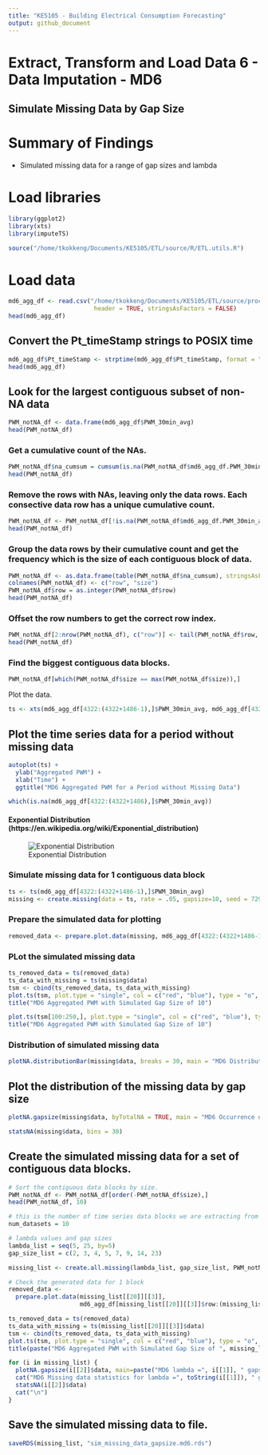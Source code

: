 ```yaml
---
title: "KE5105 - Building Electrical Consumption Forecasting"
output: github_document
---
```

# Extract, Transform and Load Data 6 - Data Imputation - MD6
## Simulate Missing Data by Gap Size

# Summary of Findings
* Simulated missing data for a range of gap sizes and lambda

# Load libraries
```r
library(ggplot2)
library(xts)
library(imputeTS)

source("/home/tkokkeng/Documents/KE5105/ETL/source/R/ETL.utils.R")
```

# Load data
```r
md6_agg_df <- read.csv("/home/tkokkeng/Documents/KE5105/ETL/source/processed_bldg_data/MD6.csv",
                        header = TRUE, stringsAsFactors = FALSE)
head(md6_agg_df)
```

## Convert the Pt_timeStamp strings to POSIX time
```r
md6_agg_df$Pt_timeStamp <- strptime(md6_agg_df$Pt_timeStamp, format = "%Y-%m-%d %H:%M:%S", tz="GMT")
head(md6_agg_df)
```

## Look for the largest contiguous subset of non-NA data
```r
PWM_notNA_df <- data.frame(md6_agg_df$PWM_30min_avg)
head(PWM_notNA_df)
```

### Get a cumulative count of the NAs.
```r
PWM_notNA_df$na_cumsum = cumsum(is.na(PWM_notNA_df$md6_agg_df.PWM_30min_avg))
head(PWM_notNA_df)
```

### Remove the rows with NAs, leaving only the data rows. Each consective data row has a unique cumulative count.
```r
PWM_notNA_df <- PWM_notNA_df[!is.na(PWM_notNA_df$md6_agg_df.PWM_30min_avg),]
head(PWM_notNA_df)
```

### Group the data rows by their cumulative count and get the frequency which is the size of each contiguous block of data. 
```r
PWM_notNA_df <- as.data.frame(table(PWM_notNA_df$na_cumsum), stringsAsFactors = FALSE)
colnames(PWM_notNA_df) <- c("row", "size")
PWM_notNA_df$row = as.integer(PWM_notNA_df$row)
head(PWM_notNA_df)
```

### Offset the row numbers to get the correct row index. 
```r
PWM_notNA_df[2:nrow(PWM_notNA_df), c("row")] <- tail(PWM_notNA_df$row, -1) + head(cumsum(PWM_notNA_df$size), -1) + 1
head(PWM_notNA_df)
```

### Find the biggest contiguous data blocks. 
```r
PWM_notNA_df[which(PWM_notNA_df$size == max(PWM_notNA_df$size)),]
```

Plot the data.
```r
ts <- xts(md6_agg_df[4322:(4322+1486-1),]$PWM_30min_avg, md6_agg_df[4322:(4322+1486-1),]$Pt_timeStamp)
```

## Plot the time series data for a period without missing data
```r
autoplot(ts) +
  ylab("Aggregated PWM") +
  xlab("Time") +
  ggtitle("MD6 Aggregated PWM for a Period without Missing Data")
```


```r
which(is.na(md6_agg_df[4322:(4322+1486),]$PWM_30min_avg))
```

#### Exponential Distribution (https://en.wikipedia.org/wiki/Exponential_distribution)
![Exponential Distribution](./images/360px-Exponential_pdf.svg.png)

### Simulate missing data for 1 contiguous data block
```r
ts <- ts(md6_agg_df[4322:(4322+1486-1),]$PWM_30min_avg)
missing <- create.missing(data = ts, rate = .05, gapsize=10, seed = 729)
```

### Prepare the simulated data for plotting
```r
removed_data <- prepare.plot.data(missing, md6_agg_df[4322:(4322+1486-1),]$PWM_30min_avg)
```

### PLot the simulated missing data
```r
ts_removed_data = ts(removed_data)
ts_data_with_missing = ts(missing$data)
tsm <- cbind(ts_removed_data, ts_data_with_missing)
plot.ts(tsm, plot.type = "single", col = c("red", "blue"), type = "o", pch = 19, cex = .4, ylab = "PWM")
title("MD6 Aggregated PWM with Simulated Gap Size of 10")
```


```r
plot.ts(tsm[100:250,], plot.type = "single", col = c("red", "blue"), type = "o", pch = 19, cex = .4, ylab = "PWM")
title("MD6 Aggregated PWM with Simulated Gap Size of 10")
```

### Distribution of simulated missing data
```r
plotNA.distributionBar(missing$data, breaks = 30, main = "MD6 Distribution of NAs")
```

## Plot the distribution of the missing data by gap size
```r
plotNA.gapsize(missing$data, byTotalNA = TRUE, main = "MD6 Occurrence of gap sizes (NAs in a row)")
```


```r
statsNA(missing$data, bins = 30)
```

## Create the simulated missing data for a set of contiguous data blocks.
```r
# Sort the contiguous data blocks by size.
PWM_notNA_df <- PWM_notNA_df[order(-PWM_notNA_df$size),]
head(PWM_notNA_df, 10)
```


```r
# this is the number of time series data blocks we are extracting from the SDE-3 data to simulate the missing data 
num_datasets = 10

# lambda values and gap sizes
lambda_list = seq(5, 25, by=5)
gap_size_list = c(2, 3, 4, 5, 7, 9, 14, 23)

missing_list <- create.all.missing(lambda_list, gap_size_list, PWM_notNA_df[1:num_datasets,], md6_agg_df)
```


```r
# Check the generated data for 1 block
removed_data <-
  prepare.plot.data(missing_list[[20]][[3]],
                    md6_agg_df[missing_list[[20]][[3]]$row:(missing_list[[20]][[3]]$row+missing_list[[20]][[3]]$size-1),]$PWM_30min_avg)

ts_removed_data = ts(removed_data)
ts_data_with_missing = ts(missing_list[[20]][[3]]$data)
tsm <- cbind(ts_removed_data, ts_data_with_missing)
plot.ts(tsm, plot.type = "single", col = c("red", "blue"), type = "o", pch = 19, cex = .4, ylab = "PWM")
title(paste("MD6 Aggregated PWM with Simulated Gap Size of ", missing_list[[20]]$gapsize))
```


```r
for (i in missing_list) {
  plotNA.gapsize(i[[2]]$data, main=paste("MD6 lambda =", i[[1]], " gapsize =", tail(i, n = 1)[[1]]), byTotalNA = TRUE)
  cat("MD6 Missing data statistics for lambda =", toString(i[[1]]), " gapsize =", toString(tail(i, n = 1)[[1]]), "\n")
  statsNA(i[[2]]$data)
  cat("\n")
}
```

## Save the simulated missing data to file.
```r
saveRDS(missing_list, "sim_missing_data_gapsize.md6.rds")
```


